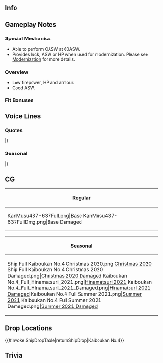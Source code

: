 ==Info==
{{KanmusuInfo|ID=437-637}}
{{KanmusuInfo|ID=1701-701}}

==Gameplay Notes==

===Special Mechanics===
* Able to perform OASW at 60ASW.
* Provides luck, ASW or HP when used for modernization. Please see [[Modernization]] for more details.

===Overview===
* Low firepower, HP and armour.
* Good ASW.

===Fit Bonuses===
{{:{{BASEPAGENAME}}/Equipment Bonuses}}
{{clear}}

==Voice Lines==
===Quotes===
{{ShipquoteHeader}}
{{ShipquoteKai
|scenario = Introduction
|origin =マル戦計画で生まれた、丁型海防艦、その二番艦、第四号海防艦です。そうねぇ、「よつ」…って呼んでくれていいよ。提督、よろしくね。
|translation =I'm the 2nd of the Type-D coastal defense ships that were created under the Maru-Sen Plan, Kaiboukan No.4. Yeah, you can call me... "Yotsu" instead. Happy to work with you, Admiral.<ref>The Maru-Sen Plan was a planned expansion of the Imperial Japanese Navy, starting in April 1943.</ref>
}}
{{ShipquoteKai|kai = true
|scenario = Introduction
|origin =横須賀生まれの、丁型海防艦、その二番艦の、第四号海防艦、よつ。今日も元気です！提督、頑張ろう！
|translation =Born in Yokosuka, I'm the 2nd of the Type-D coastal defense ships, Kaiboukan No.4, or Yotsu. I'm feeling great today too! Admiral, let's work hard!
}}
{{ShipquoteKai
|scenario = Library
|origin =マル戦計画で生まれた、丁型海防艦、その二番艦、第四号海防艦です。<br>
ちっちゃいけれど、ものすごく頑張りました！横須賀の防備や、マリアナや、小笠原。<br>
敵の潜水艦だって、負けません。最後は伊勢湾、松にもらった命頑張りました。
|translation =I'm the 2nd of the Type-D coastal defense ships that were created under the Maru-Sen Plan, Kaiboukan No.4.<br>
I may be tiny, but I did my very best in Yokosuka's defense, at the Marianas, and at the Ogasawara islands!<br>
Enemy submarines stand no chance. In the end, I worked hard at Ise Bay using this life Matsu saved.
}}
{{ShipquoteKai
|scenario = Secretary 1
|origin =は〜い、よつ、呼んだ？
|translation =Yeees, did you call?
}}
{{ShipquoteKai
|scenario = Secretary 2
|origin =よつのお仕事？ヤルヤル！
|translation =You have a job for me? You got it!
}}
{{ShipquoteKai
|scenario = Secretary 3
|origin =松の姉御、お疲れさまです。肩こってないですか？よつ、肩もみ上手なんですよ。えぇ？提督もこってるの？じゃあ、提督は、今度もんであげますね。
|translation =Big sis Matsu, good work. Are you feeling a bit stiff? I'm good at giving back rubs. Eh? Admiral, you're feeling stiff too? Alright, then I'll rub your back next.
}}
{{ShipquoteKai
|scenario = Idle
|origin =はぁ、松の姉御、よつ、羊羹とお茶持ってきますね。提督もいる？あ、そうか。じゃあ、よつのと、半ぶつです！
|translation =Ah, big sis Matsu, I'll go get some youkan and tea. The Admiral's here too? Oh well. Then we'll just split it between us!
}}
{{ShipquoteKai
|scenario = Secretary Married
|origin =て・い・と・く、ど〜う？元気？そうでもない？ひん、じゃあ、よつが肩もんであげます！もみもみもみぃ〜。ど〜う？
|translation =Ad-mi-ra-l, how are you doing? You good? No? Heh, then I'll give you a back rub! Rub-a-dub-dub! Howssat?
}}
{{ShipquoteKai
|scenario = Wedding
|origin =提督、よつ、呼んだ？間違いだったら戻るね。えぇ、間違いじゃない？…これ、くれるの？うひゃあぁ！
|translation =Admiral, did you call me? If you didn't I'm leaving. Eh, you did? ...Is this for me? Whoaaa!
}}
{{ShipquoteKai
|scenario = Looking At Scores
|origin =情報ですね。お待ち下さい。
|translation =You want information? Please wait.
}}
{{ShipquoteKai
|scenario = Joining A Fleet
|origin =丁型海防艦、よつ、出撃します。
|translation =Type-D coastal defense ship, Yotsu, sortieing.
}}
{{ShipquoteKai
|scenario = Equipment 1
|origin =積みますね。
|translation =I'll equip this.
}}
{{ShipquoteKai
|scenario = Equipment 2
|origin =うむ、うむ。
|translation =I see, I see.
}}
{{ShipquoteKai
|scenario = Equipment 3
|origin =なんとかなった。
|translation =I managed somehow.
}}
{{ShipquoteKai
|scenario = Supply
|origin =は〜い、ありがとう。
|translation =Yees, thank you.
}}
{{ShipquoteKai
|scenario = Docking Minor
|origin =ちょ〜こっと修理です。
|translation =I'm going for a quick repair.
}}
{{ShipquoteKai
|scenario = Docking Major
|origin =ものすご〜く修理しないと。
|translation =I need some biiiiig repairs.
}}
{{ShipquoteKai
|scenario = Construction
|origin =は〜い、できました。
|translation =Yees, it's done.
}}
{{ShipquoteKai
|scenario = Returning From Sortie
|origin =なんとか戻ってこれました。
|translation =We managed to make it back.
}}
{{ShipquoteKai
|scenario = Starting A Sortie
|origin =横須賀鎮守府警備海防艦、第四号海防艦、元気です！
|translation =Yokosuka Naval Base Picket Coastal Defense Ship, Kaiboukan No.4, feeling great!<ref>This was her first assignment.</ref>
}}
{{ShipquoteKai|kai = true
|scenario = Starting A Sortie
|origin =伊勢湾海上部隊、機動隊、その主力のよつ、元気です！
|translation =The star of the Ise Bay Maritime Squadron Task Force, Yotsu, feeling great!<ref>This was her final assignment.</ref>
}}
{{ShipquoteKai
|scenario = Battle Start
|origin =大変、敵だ！敵です！
|translation =Oh no, it's the enemy! Enemy sighted!
}}
{{ShipquoteKai
|scenario = Attack
|origin =こちくんな〜！
|translation = Stay awaaaaay!
}}
{{ShipquoteKai
|scenario = Air Battle/Daytime Spotting/Night Battle Attack
|origin =やつけろ〜！
|translation =Let's get them!
}}
{{ShipquoteKai
|scenario = Night Battle
|origin =深追いするの？本当に？
|translation =Are we going to run them down? For real?
}}
{{ShipquoteKai
|scenario = MVP
|origin =は〜い、よつががんばちゃった？うひゃ！
|translation =Yeees, was I the best? Whoo!
}}
{{ShipquoteKai|kai = true
|scenario = MVP
|origin =は〜い、よつががんばちゃった？感状！本当！
|translation =Yeees, was I the best? I really get a commendation!?
}}
{{ShipquoteKai
|scenario = Minor Damage 1
|origin =わあぁ！
|translation =Whoaa!
}}
{{ShipquoteKai
|scenario = Minor Damage 2
|origin =いたい、いたい！
|translation =Ow, that hurts!
}}
{{ShipquoteKai
|scenario = Major Damage
|origin =がははぁ、くらった。うひゃぁ〜、港に戻らないと…
|translation =Argggh, that did it. Aaah, I have to get back to port...
}}
{{ShipquoteKai
|scenario = Sunk
|origin =うっそ…よつ…ここで終わり…？うそだ…姉御ぉ〜…
|translation =No way... is this... the end for me... It can't be... Big siiiis...
}}
|}
<references/>
{{clear}}

===Seasonal===
{{SeasonalHeaderOld}}
{{SeasonalQuote
|scenario = [[Seasonal/Autumn_2020|Autumn 2020]]
|origin = うひゃぁー！よつ、夏を乗り切った！これからは、秋祭り！鎮守府秋祭りの季節！よつ、元気出る出る！
|translation =	Woohoo! I managed to get through summer! Now it's time for the Autumn Festival! It's the season for the Naval Base Autumn Festival! I'm really pumped for it!
|audio = Kaiboukan_No.4_Autumn_2020_Secretary_1.mp3
|notes = 
}}
{{SeasonalQuote
|scenario = [[Seasonal/Christmas_2020|Christmas 2020]]
|origin = よつ、このクリスマスって、好き好き！ケーキ、美味しい。あぁ、松の姉御！これ、食べてくださいぃ〜！うわぁ！
|translation =	I really, really love this "Christmas"! The cake is delicious. Ah, big sis Matsu! Try some of thiiiis~! Wheee!
|audio = Kaiboukan_No4_Christmas_2020_Secretary_1.mp3
|notes = 
}}
{{SeasonalQuote
|scenario = [[Seasonal/Setsubun_2021|Setsubun 2021]]
|origin = 鬼は、外！福は、内！ヨツ達の、鬼は、誰？えぇ？潜水艦？ヨツ得意、得意！よーし！行くぞ〜！
|translation =	Demons begone! Fortune welcome! Who is our oni? Huh? The submarines? This will be a breeze. Here I gooo~!
|audio = Kaiboukan_No.4_Setsubun_2021_Secretary_1.mp3
|notes = 
}}
{{SeasonalQuote
|scenario = [[Seasonal/Valentine's_Day_2021|Valentine's Day 2021]]
|origin = 提督、松の姉御、これ、あげます。ヨツの チョコレート。一世を風靡です。いざです。
|translation = Admiral, big sis Matsu, this is for you. Chocolate from me. It's lobster-flavoured. Just kidding.
|audio = Kaiboukan_No.4_Valentines_2021_Secretary_1.mp3
|notes = 
}}
{{SeasonalQuote
|scenario = [[Seasonal/White_Day_2021|White Day2021]]
|origin =うひゃあぁ〜！提督と、松の姉御が、ヨツにお返ししてくれた！まず、提督の食べよ。はむ。美味しい！これ、美味しい！ 
|translation =	Wahooo! I got some return gifts from the Admiral and big sis Matsu! Matsu, I'm going to eat the Admiral's gift. *nom* It's yummy! This is yummy! 
|audio = Kaiboukan_No.4_White_Day_2021_Secretary_1.mp3
|notes =
}}
{{SeasonalQuote
|scenario = [[Seasonal/Eighth_Anniversary|8th Anniversary]]
|origin = 八周年ですか？ヨツもお祝い申し上げます。
|translation =	It's the 8th Anniversary? Let me congratulate you too.
|audio = Kaiboukan_No.4_8th Anniversary_Secretary_1.mp3
|notes = 
}}
{{SeasonalQuote
|scenario = [[Seasonal/Rainy_Season_2021|Rainy Season 2021]]
|origin = ジメジメ降ります。早く雨上がらないかなー…そうか！てるてる坊主。ヨツもいっぱい作ります！うひゃあ！ 
|translation =	It's really coming down. I wonder if the rain will stop soon... I know! Teruteru bouzu. Yotsu will make lots and lots! Yahoo! 	
|audio = Kaiboukan_No.4_Rainy Season 2021_Secretary_1.mp3
|notes = 
}}
{{SeasonalQuote
|scenario = [[Seasonal/Summer_2021|Summer 2021]]
|origin = なんか、熱くなると…ヨツ、やる気なくなるんだよね〜。ふにゃふにゃ〜、ここで休んちゃうもんね〜。
|translation =	You know, when it gets hot... I don't really feel like doing anything. *flop flop* I'm just going to take a nap here.
|audio = Kaiboukan_No.4 Summer 2021 Secretary 1.mp3
|notes =
}}
|}<references/>

{{clear}}

==CG==
{| class="mw-collapsible mw-collapsed wikitable" style="width: 100%;"
!Regular
|-
|<gallery>
KanMusu437-637Full.png|Base
KanMusu437-637FullDmg.png|Base Damaged
</gallery>
|}

{| class="mw-collapsible mw-collapsed wikitable" style="width: 100%;"
!Seasonal
|-
|<gallery>
Ship Full Kaiboukan No.4 Christmas 2020.png|[[Seasonal/Christmas_2020|Christmas 2020]]
Ship Full Kaiboukan No.4 Christmas 2020 Damaged.png|[[Seasonal/Christmas_2020|Christmas 2020 Damaged]]
Kaiboukan No.4_Full_Hinamatsuri_2021.png|[[Seasonal/Hinamatsuri_2021|Hinamatsuri 2021]]
Kaiboukan No.4_Full_Hinamatsuri_2021_Damaged.png|[[Seasonal/Hinamatsuri_2021|Hinamatsuri 2021 Damaged]]
Kaiboukan No.4 Full Summer 2021.png|[[Seasonal/Summer_2021|Summer 2021]]
Kaiboukan No.4 Full Summer 2021 Damaged.png|[[Seasonal/Summer_2021|Summer 2021 Damaged]]
</gallery>
|}

==Drop Locations==
{{#invoke:ShipDropTable|returnShipDrop|Kaiboukan No.4}}

==Trivia==

{{Shiplist}}
